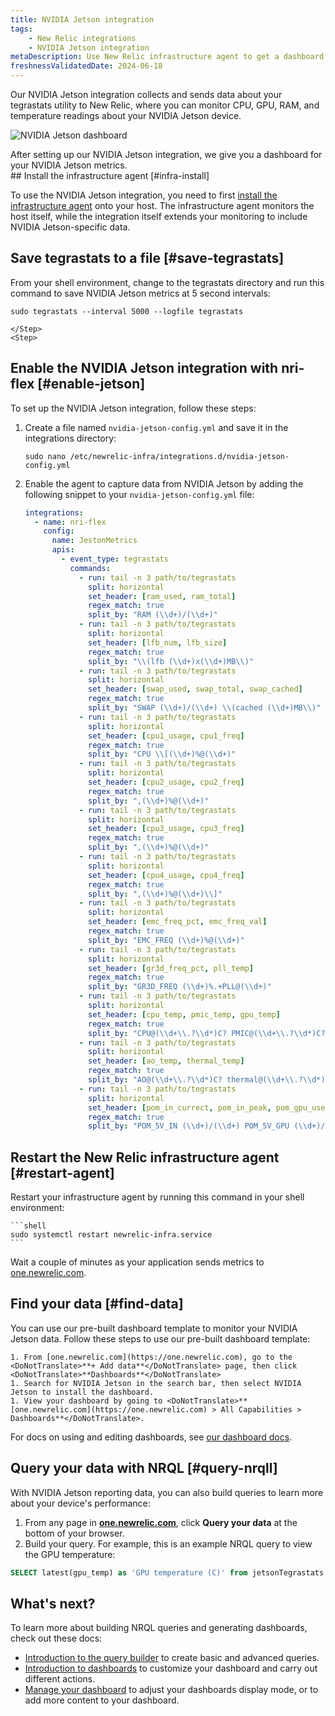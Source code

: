 ```yaml
---
title: NVIDIA Jetson integration
tags:
    - New Relic integrations
    - NVIDIA Jetson integration
metaDescription: Use New Relic infrastructure agent to get a dashboard with metrics from your NVIDIA Jetson.
freshnessValidatedDate: 2024-06-18
---
```



Our NVIDIA Jetson integration collects and sends data about your tegrastats utility to New Relic, where you can monitor CPU, GPU, RAM, and temperature readings about your NVIDIA Jetson device. 

<img
    title="NVIDIA Jetson dashboard"
    alt="NVIDIA Jetson dashboard"
    src={jetsonDashboard}
/>
<figcaption>
After setting up our NVIDIA Jetson integration, we give you a dashboard for your NVIDIA Jetson metrics. 
</figcaption>


<Steps>
    <Step>
## Install the infrastructure agent [#infra-install]

To use the NVIDIA Jetson integration, you need to first [install the infrastructure agent](/docs/infrastructure/install-infrastructure-agent/get-started/install-infrastructure-agent-new-relic/) onto your host. The infrastructure agent monitors the host itself, while the integration itself extends your monitoring to include NVIDIA Jetson-specific data.
    </Step>
    <Step>
## Save tegrastats to a file [#save-tegrastats]

From your shell environment, change to the tegrastats directory and run this command to save NVIDIA Jetson metrics at 5 second intervals:

```shell
sudo tegrastats --interval 5000 --logfile tegrastats
```    
    </Step>
    <Step>

## Enable the NVIDIA Jetson integration with nri-flex [#enable-jetson]

To set up the NVIDIA Jetson integration, follow these steps:

1. Create a file named `nvidia-jetson-config.yml` and save it in the integrations directory:

    ```shell
    sudo nano /etc/newrelic-infra/integrations.d/nvidia-jetson-config.yml
    ```

2. Enable the agent to capture data from NVIDIA Jetson by adding the following snippet to your `nvidia-jetson-config.yml` file:

    ```yml
    integrations:
      - name: nri-flex
        config:
          name: JestonMetrics
          apis:
            - event_type: tegrastats
              commands:
                - run: tail -n 3 path/to/tegrastats
                  split: horizontal
                  set_header: [ram_used, ram_total]
                  regex_match: true
                  split_by: "RAM (\\d+)/(\\d+)"
                - run: tail -n 3 path/to/tegrastats
                  split: horizontal
                  set_header: [lfb_num, lfb_size]
                  regex_match: true
                  split_by: "\\(lfb (\\d+)x(\\d+)MB\\)"
                - run: tail -n 3 path/to/tegrastats
                  split: horizontal
                  set_header: [swap_used, swap_total, swap_cached]
                  regex_match: true
                  split_by: "SWAP (\\d+)/(\\d+) \\(cached (\\d+)MB\\)"    
                - run: tail -n 3 path/to/tegrastats
                  split: horizontal
                  set_header: [cpu1_usage, cpu1_freq]
                  regex_match: true
                  split_by: "CPU \\[(\\d+)%@(\\d+)" 
                - run: tail -n 3 path/to/tegrastats
                  split: horizontal
                  set_header: [cpu2_usage, cpu2_freq]
                  regex_match: true
                  split_by: ",(\\d+)%@(\\d+)" 
                - run: tail -n 3 path/to/tegrastats
                  split: horizontal
                  set_header: [cpu3_usage, cpu3_freq]
                  regex_match: true
                  split_by: ",(\\d+)%@(\\d+)" 
                - run: tail -n 3 path/to/tegrastats
                  split: horizontal
                  set_header: [cpu4_usage, cpu4_freq]
                  regex_match: true
                  split_by: ",(\\d+)%@(\\d+)\\]"       
                - run: tail -n 3 path/to/tegrastats
                  split: horizontal
                  set_header: [emc_freq_pct, emc_freq_val]
                  regex_match: true
                  split_by: "EMC_FREQ (\\d+)%@(\\d+)"
                - run: tail -n 3 path/to/tegrastats
                  split: horizontal
                  set_header: [gr3d_freq_pct, pll_temp]
                  regex_match: true
                  split_by: "GR3D_FREQ (\\d+)%.+PLL@(\\d+)"  
                - run: tail -n 3 path/to/tegrastats
                  split: horizontal
                  set_header: [cpu_temp, pmic_temp, gpu_temp]
                  regex_match: true
                  split_by: "CPU@(\\d+\\.?\\d*)C? PMIC@(\\d+\\.?\\d*)C? GPU@(\\d+\\.?\\d*)C?"
                - run: tail -n 3 path/to/tegrastats
                  split: horizontal
                  set_header: [ao_temp, thermal_temp]
                  regex_match: true
                  split_by: "AO@(\\d+\\.?\\d*)C? thermal@(\\d+\\.?\\d*)C?"
                - run: tail -n 3 path/to/tegrastats
                  split: horizontal
                  set_header: [pom_in_currect, pom_in_peak, pom_gpu_used, pom_gpu_total, pom_cpu_used, pom_cpu_total]
                  regex_match: true
                  split_by: "POM_5V_IN (\\d+)/(\\d+) POM_5V_GPU (\\d+)/(\\d+) POM_5V_CPU (\\d+)/(\\d+)"            
    ```
    </Step>
    <Step>


## Restart the New Relic infrastructure agent [#restart-agent]

Restart your infrastructure agent by running this command in your shell environment:

    ```shell
    sudo systemctl restart newrelic-infra.service
    ```

Wait a couple of minutes as your application sends metrics to [one.newrelic.com](https://one.newrelic.com).        
    </Step>
    <Step>

## Find your data [#find-data]

You can use our pre-built dashboard template to monitor your NVIDIA Jetson  data. Follow these steps to use our pre-built dashboard template:

    1. From [one.newrelic.com](https://one.newrelic.com), go to the <DoNotTranslate>**+ Add data**</DoNotTranslate> page, then click <DoNotTranslate>**Dashboards**</DoNotTranslate>
    1. Search for NVIDIA Jetson in the search bar, then select NVIDIA Jetson to install the dashboard.
    1. View your dashboard by going to <DoNotTranslate>**[one.newrelic.com](https://one.newrelic.com) > All Capabilities > Dashboards**</DoNotTranslate>.

For docs on using and editing dashboards, see [our dashboard docs](/docs/query-your-data/explore-query-data/dashboards/introduction-dashboards).
    </Step>
</Steps>

## Query your data with NRQL [#query-nrqll]

With NVIDIA Jetson reporting data, you can also build queries to learn more about your device's performance:

1. From any page in **[one.newrelic.com](https://one.newrelic.com)**, click **Query your data** at the bottom of your browser. 
1. Build your query. For example, this is an example NRQL query to view the GPU temperature:

  ```sql
  SELECT latest(gpu_temp) as 'GPU temperature (C)' from jetsonTegrastats 
  ```    

## What's next?

To learn more about building NRQL queries and generating dashboards, check out these docs:

* [Introduction to the query builder](/docs/query-your-data/explore-query-data/query-builder/introduction-query-builder) to create basic and advanced queries.
* [Introduction to dashboards](/docs/query-your-data/explore-query-data/dashboards/introduction-dashboards) to customize your dashboard and carry out different actions.
* [Manage your dashboard](/docs/query-your-data/explore-query-data/dashboards/manage-your-dashboard) to adjust your dashboards display mode, or to add more content to your dashboard.
